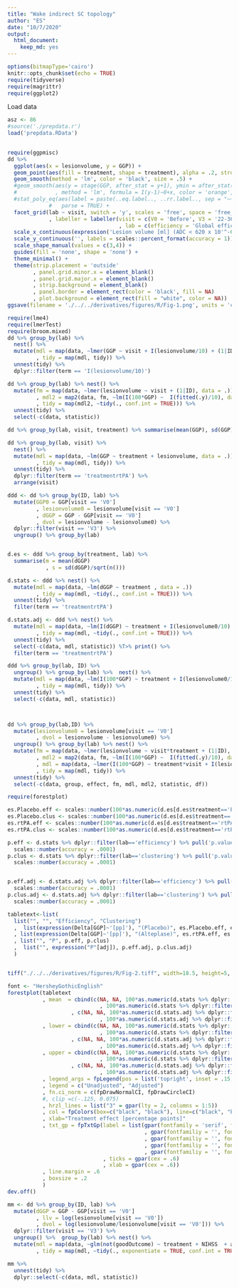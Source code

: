```yaml
---
title: "Wake indirect SC topology"
author: "ES"
date: "10/7/2020"
output:
  html_document:
    keep_md: yes
---
```


```r
options(bitmapType='cairo')
knitr::opts_chunk$set(echo = TRUE)
require(tidyverse)
require(magrittr)
require(ggplot2)
```

Load data
```r
asz <- 86
#source('./prepdata.r')
load('prepdata.RData')
  
```

```r
require(ggpmisc)
dd %>% 
  ggplot(aes(x = lesionvolume, y = GGP)) +
  geom_point(aes(fill = treatment, shape = treatment), alpha = .2, stroke = .5) +
  geom_smooth(method = 'lm', color = 'black', size = .5) +
  #geom_smooth(aes(y = stage(GGP, after_stat = y+1), ymin = after_stat(ymin+1), ymax = after_stat(ymax+1))
  #            , method = 'lm', formula = I(y-1)~0+x, color = 'orange', fill = 'orange') +
  #stat_poly_eq(aes(label = paste(..eq.label.., ..rr.label.., sep = "~~~")), 
             #   parse = TRUE) +
  facet_grid(lab ~ visit, switch = 'y', scales = 'free', space = 'free_x'
             , labeller = labeller(visit = c(V0 = 'Before', V3 = '22-36 hours after randomisation')
                                   , lab = c(efficiency = 'Global efficiency', clustering = 'Global clustering'))) +
  scale_x_continuous(expression('Lesion volume [ml] (ADC < 620 x 10'^-6~'mm'^2~'/s)')) +
  scale_y_continuous('', labels = scales::percent_format(accuracy = 1)) +
  scale_shape_manual(values = c(3,4)) +
  guides(fill = 'none', shape = 'none') + 
  theme_minimal() +
  theme(strip.placement = 'outside'
        , panel.grid.minor.x = element_blank()
        , panel.grid.major.x = element_blank()
        , strip.background = element_blank()
        , panel.border = element_rect(color = 'black', fill = NA)
        , plot.background = element_rect(fill = "white", color = NA))
ggsave(filename = './../../derivatives/figures/R/Fig-1.png', units = 'cm', width = 18, height = 9, dpi = 600)

```

```r
require(lme4)
require(lmerTest)
require(broom.mixed)
dd %>% group_by(lab) %>% 
  nest() %>% 
  mutate(mdl = map(data, ~lmer(GGP ~ visit + I(lesionvolume/10) + (1|ID), data = .))
         , tidy = map(mdl, tidy)) %>% 
  unnest(tidy) %>% 
  dplyr::filter(term == 'I(lesionvolume/10)')

dd %>% group_by(lab) %>% nest() %>% 
  mutate(fm = map(data, ~lmer(lesionvolume ~ visit + (1|ID), data = .))
         , mdl2 = map2(data, fm, ~lm(I(100*GGP) ~  I(fitted(.y)/10), data = .x))
         , tidy = map(mdl2, ~tidy(., conf.int = TRUE))) %>% 
  unnest(tidy) %>% 
  select(-c(data, statistic))

dd %>% group_by(lab, visit, treatment) %>% summarise(mean(GGP), sd(GGP)/sqrt(n()))

dd %>% group_by(lab, visit) %>% 
  nest() %>% 
  mutate(mdl = map(data, ~lm(GGP ~ treatment + lesionvolume, data = .))
         , tidy = map(mdl, tidy)) %>% 
  unnest(tidy) %>% 
  dplyr::filter(term == 'treatmentrtPA') %>% 
  arrange(visit)
```


```r
ddd <- dd %>% group_by(ID, lab) %>% 
  mutate(GGP0 = GGP[visit == 'V0']
         , lesionvolume0 = lesionvolume[visit == 'V0']
         , dGGP = GGP - GGP[visit == 'V0']
         , dvol = lesionvolume - lesionvolume0) %>% 
  dplyr::filter(visit == 'V3') %>% 
  ungroup() %>% group_by(lab)


d.es <- ddd %>% group_by(treatment, lab) %>% 
  summarise(m = mean(dGGP)
            , s = sd(dGGP)/sqrt(n()))

d.stats <- ddd %>% nest() %>% 
  mutate(mdl = map(data, ~lm(dGGP ~ treatment , data = .))
         , tidy = map(mdl, ~tidy(., conf.int = TRUE))) %>% 
  unnest(tidy) %>% 
  filter(term == 'treatmentrtPA')

d.stats.adj <- ddd %>% nest() %>% 
  mutate(mdl = map(data, ~lm(I(dGGP) ~ treatment + I(lesionvolume0/10) +I(dvol/10), data = .))
         , tidy = map(mdl, ~tidy(., conf.int = TRUE))) %>% 
  unnest(tidy) %>% 
  select(-c(data, mdl, statistic)) %T>% print() %>%  
  filter(term == 'treatmentrtPA')
```

```r
ddd %>% group_by(lab, ID) %>% 
  ungroup() %>% group_by(lab) %>%  nest() %>% 
  mutate(mdl = map(data, ~lm(I(100*GGP) ~ treatment + I(lesionvolume0/10) + I(dvol/10) + I(100*GGP0), data = .))
         , tidy = map(mdl, tidy)) %>% 
  unnest(tidy) %>% 
  select(-c(data, mdl, statistic)) 



dd %>% group_by(lab,ID) %>% 
  mutate(lesionvolume0 = lesionvolume[visit == 'V0']
         , dvol = lesionvolume - lesionvolume0) %>% 
  ungroup() %>% group_by(lab) %>% nest() %>% 
  mutate(fm = map(data, ~lmer(lesionvolume ~ visit*treatment + (1|ID), data = .))
         , mdl2 = map2(data, fm, ~lm(I(100*GGP) ~  I(fitted(.y)/10), data = .x))
         , mdl = map(data, ~lmer(I(100*GGP) ~ treatment*visit + I(lesionvolume/10) + I(dvol/10) + (1|ID), data = .))
         , tidy = map(mdl, tidy)) %>% 
  unnest(tidy) %>% 
  select(-c(data, group, effect, fm, mdl, mdl2, statistic, df)) 
```


```r
require(forestplot)

es.Placebo.eff <- scales::number(100*as.numeric(d.es[d.es$treatment=='Placebo' & d.es$lab=='efficiency','m']), .01)
es.Placebo.clus <- scales::number(100*as.numeric(d.es[d.es$treatment=='Placebo' & d.es$lab=='clustering','m']), .01)
es.rtPA.eff <- scales::number(100*as.numeric(d.es[d.es$treatment=='rtPA' & d.es$lab=='efficiency','m']), .01)
es.rtPA.clus <- scales::number(100*as.numeric(d.es[d.es$treatment=='rtPA' & d.es$lab=='clustering','m']), .01)

p.eff <- d.stats %>% dplyr::filter(lab=='efficiency') %>% pull('p.value') %>% 
  scales::number(accuracy = .0001)
p.clus <- d.stats %>% dplyr::filter(lab=='clustering') %>% pull('p.value') %>% 
  scales::number(accuracy = .0001)


p.eff.adj <- d.stats.adj %>% dplyr::filter(lab=='efficiency') %>% pull('p.value') %>% 
  scales::number(accuracy = .0001)
p.clus.adj <- d.stats.adj %>% dplyr::filter(lab=='clustering') %>% pull('p.value') %>% 
  scales::number(accuracy = .0001)

tabletext<-list(
  list("", "", "Efficiency", "Clustering")
  ,  list(expression(Delta[GGP]~'[pp]'), "(Placebo)", es.Placebo.eff, es.Placebo.clus)
  , list(expression(Delta[GGP]~'[pp]'), "(Alteplase)", es.rtPA.eff, es.rtPA.clus)
  , list("", "P", p.eff, p.clus)
  ,  list("", expression("P"[adj]), p.eff.adj, p.clus.adj)
  )


tiff("./../../derivatives/figures/R/Fig-2.tiff", width=18.5, height=5, units = 'cm', res = 600)

font <- "HersheyGothicEnglish"
forestplot(tabletext
           , mean  = cbind(c(NA, NA, 100*as.numeric(d.stats %>% dplyr::filter(lab=='efficiency') %>% pull('estimate'))
                             , 100*as.numeric(d.stats %>% dplyr::filter(lab=='clustering') %>% pull('estimate')))
                    , c(NA, NA, 100*as.numeric(d.stats.adj %>% dplyr::filter(lab=='efficiency') %>% pull('estimate'))
                             , 100*as.numeric(d.stats.adj %>% dplyr::filter(lab=='clustering') %>% pull('estimate'))))
           , lower = cbind(c(NA, NA, 100*as.numeric(d.stats %>% dplyr::filter(lab=='efficiency') %>% pull('conf.low'))
                             , 100*as.numeric(d.stats %>% dplyr::filter(lab=='clustering') %>% pull('conf.low')))
                    , c(NA, NA, 100*as.numeric(d.stats.adj %>% dplyr::filter(lab=='efficiency') %>% pull('conf.low'))
                             , 100*as.numeric(d.stats.adj %>% dplyr::filter(lab=='clustering') %>% pull('conf.low'))))
           , upper = cbind(c(NA, NA, 100*as.numeric(d.stats %>% dplyr::filter(lab=='efficiency') %>% pull('conf.high'))
                             , 100*as.numeric(d.stats %>% dplyr::filter(lab=='clustering') %>% pull('conf.high')))
                    , c(NA, NA, 100*as.numeric(d.stats.adj %>% dplyr::filter(lab=='efficiency') %>% pull('conf.high'))
                             , 100*as.numeric(d.stats.adj %>% dplyr::filter(lab=='clustering') %>% pull('conf.high'))))
           , legend_args = fpLegend(pos = list('topright', inset = .15, align='horizontal'), gp=gpar(col="white", fill="snow", fontface=1))
           , legend = c("Unadjusted", "Adjusted")
           , fn.ci_norm = c(fpDrawNormalCI, fpDrawCircleCI)
           #, clip =c(-.125, 0.075)
           , hrzl_lines = list("3" = gpar(lty = 2, columns = 1:5))
           , col = fpColors(box=c("black", "black"), line=c("black", "black"))
           , xlab="Treatment effect [percentage points]"
           , txt_gp = fpTxtGp(label = list(gpar(fontfamily = 'serif', fontface = 1, cex = .7)
                                           , gpar(fontfamiliy = '', fontface=1, cex = .7)
                                           , gpar(fontfamiliy = '', fontface=1, cex = .7)
                                           , gpar(fontfamiliy = '', fontface=1, cex = .7)
                                           , gpar(fontfamiliy = '', fontface=1, cex = .7))
                              , ticks = gpar(cex = .6)
                              , xlab = gpar(cex = .6))
           , line.margin = .6
           , boxsize = .2
           )
dev.off()
```

```r
mm <- dd %>% group_by(ID, lab) %>% 
  mutate(dGGP = GGP - GGP[visit == 'V0']
         , llv = log(lesionvolume[visit == 'V0'])
         , dvol = log(lesionvolume/lesionvolume[visit == 'V0'])) %>% 
  dplyr::filter(visit == 'V3') %>% 
  ungroup() %>%  group_by(lab) %>% nest() %>% 
  mutate(mdl = map(data, ~glm(not(goodOutcome) ~ treatment + NIHSS  + age + llv  + I(dGGP*100), data = . , family = binomial(link = 'logit')))
         , tidy = map(mdl, ~tidy(., exponentiate = TRUE, conf.int = TRUE))) 

mm %>% 
  unnest(tidy) %>% 
  dplyr::select(-c(data, mdl, statistic))
```

